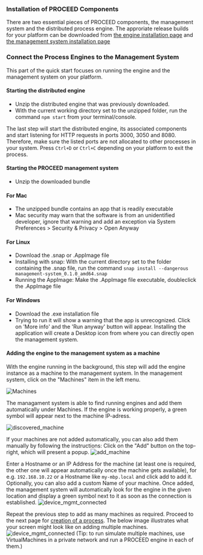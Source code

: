 ### Installation of PROCEED Components

There are two essential pieces of PROCEED components, the management system and
the distributed process engine. The approriate release builds for your platform
can be downloaded from [the engine installation page](/downloads/engine-install)
and [the management system installation page](/downloads/ms-install)

### Connect the Process Engines to the Management System

This part of the quick start focuses on running the engine and the management
system on your platform.

#### Starting the distributed engine

- Unzip the distributed engine that was previously downloaded.
- With the current working directory set to the unzipped folder, run the command
  `npm start` from your terminal/console.

The last step will start the distributed engine, its associated components and
start listening for HTTP requests in ports 3000, 3050 and 8080. Therefore, make
sure the listed ports are not allocated to other processes in your system. Press
`Ctrl+D` or `Ctrl+C` depending on your platform to exit the process.

#### Starting the PROCEED management system

- Unzip the downloaded bundle

#### For Mac

- The unzipped bundle contains an app that is readily executable
- Mac security may warn that the software is from an unidentified developer,
  ignore that warning and add an exception via System Preferences > Security &
  Privacy > Open Anyway

#### For Linux

- Download the .snap or .AppImage file
- Installing with snap: With the current directory set to the folder containing
  the .snap file, run the command `snap install --dangerous
management-system_0.1.0_amd64.snap`
- Running the AppImage: Make the .AppImage file executable, doubleclick the
  .AppImage file

#### For Windows

- Download the .exe installation file
- Trying to run it will show a warning that the app is unrecognized. Click on
  'More info' and the 'Run anyway' button will appear. Installing the
  application will create a Desktop icon from where you can directly open the
  management system.

#### Adding the engine to the management system as a machine

With the engine running in the background, this step will add the engine
instance as a machine to the management system. In the management system, click
on the "Machines" item in the left menu.

![Machines](/images/quick-start-install/left_menu_machines.png)

The managament system is able to find running engines and add them automatically
under Machines. If the engine is working properly, a green symbol will appear
next to the machine IP-adress.

![discovered_machine](/images/quick-start-install/discovered_machine.png)

If your machines are not added automatically, you can also add them manually by
following the instructions: Click on the "Add" button on the top-right, which
will present a popup.
![add_machine](/images/quick-start-install/add_machine.png)

Enter a Hostname or an IP Address for the machine (at least one is required, the
other one will appear automatically once the machine gets available), for e.g.
`192.168.10.22` or a Hostname like `my-mbp.local` and click add to add it.
Optionally, you can also add a custom Name of your machine. Once added, the
management system will automatically look for the engine in the given location
and display a green symbol next to it as soon as the connection is established.
![device_mgmt_connected](/images/quick-start-install/device_mgmt_connected.png)

Repeat the previous step to add as many machines as required. Proceed to the
next page for [creation of a process](qs-create-process). The below image
illustrates what your screen might look like on adding multiple machines.
![device_mgmt_connected](/images/quick-start-install/device_mgmt_all_devices.png)
(Tip: to run simulate multiple machines, use VirtualMachines in a private
network and run a PROCEED engine in each of them.)
